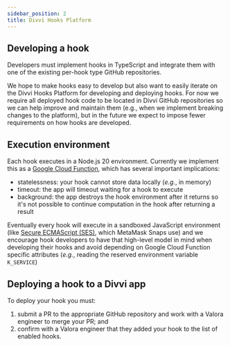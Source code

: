 ```yaml
---
sidebar_position: 2
title: Divvi Hooks Platform
---
```

## Developing a hook

Developers must implement hooks in TypeScript and integrate them with
one of the existing per-hook type GitHub repositories.

We hope to make hooks easy to develop but also want to easily iterate
on the Divvi Hooks Platform for developing and deploying hooks. For
now we require all deployed hook code to be located in Divvi GitHub
repositories so we can help improve and maintain them (e.g., when
we implement breaking changes to the platform), but in the future we
expect to impose fewer requirements on how hooks are developed.

## Execution environment

Each hook executes in a Node.js 20 environment. Currently we
implement this as a [Google Cloud
Function](https://cloud.google.com/functions/docs/concepts/execution-environment), which has several important implications:

- statelessness: your hook cannot store data locally (_e.g._, in memory)
- timeout: the app will timeout waiting for a hook to execute
- background: the app destroys the hook environment after it returns so
  it's not possible to continue computation in the hook after
  returning a result

Eventually every hook will execute in a sandboxed JavaScript
environment (like [Secure ECMAScript
(SES)](https://github.com/endojs/endo/tree/master/packages/ses), which
MetaMask Snaps use) and we encourage hook developers to have that
high-level model in mind when developing their hooks and avoid
depending on Google Cloud Function specific attributes (_e.g._, reading
the reserved environment variable `K_SERVICE`)

## Deploying a hook to a Divvi app

To deploy your hook you must:

1. submit a PR to the appropriate GitHub repository and work with a
   Valora engineer to merge your PR; and
2. confirm with a Valora engineer that they added your hook to the
   list of enabled hooks.



<EditPage editUrl="https://github.com/divvi-xyz/hooks/edit/main/docs/platform.md" lastModified="2025-02-19T14:27:25.000Z" />
